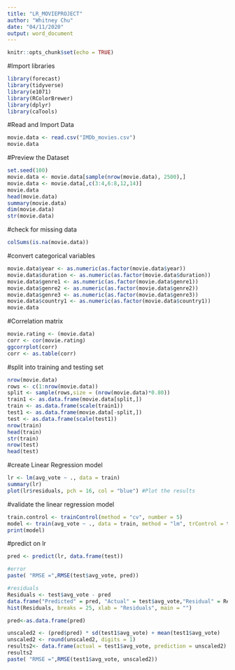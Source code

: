 ---
title: "LR_MOVIEPROJECT"
author: "Whitney Chu"
date: "04/11/2020"
output: word_document
---

```{r setup, include=FALSE}
knitr::opts_chunk$set(echo = TRUE)
```

#Import libraries
```{r}
library(forecast)
library(tidyverse)    
library(e1071)  
library(RColorBrewer)
library(dplyr)
library(caTools)
```

#Read and Import Data
```{r}
movie.data <- read.csv("IMDb_movies.csv")
movie.data
```

#Preview the Dataset
```{r}
set.seed(100)
movie.data <- movie.data[sample(nrow(movie.data), 2500),]
movie.data <- movie.data[,c(3:4,6:8,12,14)]
movie.data
head(movie.data)
summary(movie.data)
dim(movie.data)
str(movie.data)
```

#check for missing data
```{r}
colSums(is.na(movie.data))
```

#convert categorical variables
```{r}
movie.data$year <- as.numeric(as.factor(movie.data$year))
movie.data$duration <- as.numeric(as.factor(movie.data$duration))
movie.data$genre1 <- as.numeric(as.factor(movie.data$genre1))
movie.data$genre2 <- as.numeric(as.factor(movie.data$genre2))
movie.data$genre3 <- as.numeric(as.factor(movie.data$genre3))
movie.data$country1 <- as.numeric(as.factor(movie.data$country1))
movie.data
```

#Correlation matrix
```{r}
movie.rating <- (movie.data)
corr <- cor(movie.rating)
ggcorrplot(corr)
corr <- as.table(corr)
```

#split into training and testing set 
```{r}
nrow(movie.data)
rows <- c(1:nrow(movie.data))
split <- sample(rows,size = (nrow(movie.data)*0.80))
train1 <- as.data.frame(movie.data[split,])
train <- as.data.frame(scale(train1))
test1 <- as.data.frame(movie.data[-split,])
test <- as.data.frame(scale(test1))
nrow(train)
head(train)
str(train)
nrow(test)
head(test)
```

#create Linear Regression model 
```{r}
lr <- lm(avg_vote ~ ., data = train)
summary(lr)
plot(lr$residuals, pch = 16, col = "blue") #Plot the results
```

#validate the linear regression model
```{r}
train.control <- trainControl(method = "cv", number = 5)
model <- train(avg_vote ~ ., data = train, method = "lm", trControl = train.control)
print(model)
```

#predict on lr 
```{r}
pred <- predict(lr, data.frame(test))

#error
paste( "RMSE =",RMSE(test$avg_vote, pred))

#residuals
Residuals <- test$avg_vote - pred
data.frame("Predicted" = pred, "Actual" = test$avg_vote,"Residual" = Residuals )
hist(Residuals, breaks = 25, xlab = "Residuals", main = "")

pred<-as.data.frame(pred)

unscaled2 <- (pred$pred) * sd(test1$avg_vote) + mean(test1$avg_vote)
unscaled2 <- round(unscaled2, digits = 1)
results2<- data.frame(actual = test1$avg_vote, prediction = unscaled2)
results2
paste( "RMSE =",RMSE(test1$avg_vote, unscaled2))
```



